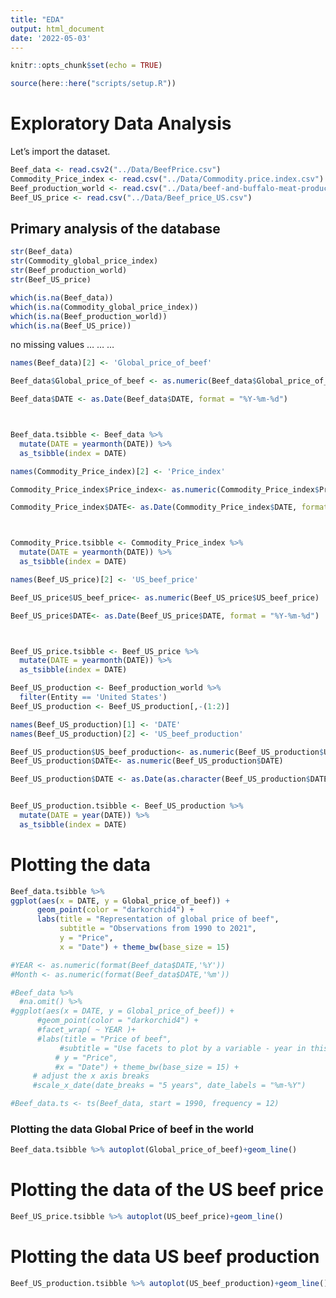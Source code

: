 ```yaml
---
title: "EDA"
output: html_document
date: '2022-05-03'
---
```


```r
knitr::opts_chunk$set(echo = TRUE)
```

```r
source(here::here("scripts/setup.R"))
```

# Exploratory Data Analysis 

Let's import the dataset. 

```r
Beef_data <- read.csv2("../Data/BeefPrice.csv")
Commodity_Price_index <- read.csv("../Data/Commodity.price.index.csv")
Beef_production_world <- read.csv("../Data/beef-and-buffalo-meat-production-tonnes.csv")
Beef_US_price <- read.csv("../Data/Beef_price_US.csv")
```


## Primary analysis of the database

```r
str(Beef_data)
str(Commodity_global_price_index)
str(Beef_production_world)
str(Beef_US_price)
```

```r
which(is.na(Beef_data))
which(is.na(Commodity_global_price_index))
which(is.na(Beef_production_world))
which(is.na(Beef_US_price))
```
no missing values
...
...
...


```r
names(Beef_data)[2] <- 'Global_price_of_beef'

Beef_data$Global_price_of_beef <- as.numeric(Beef_data$Global_price_of_beef)

Beef_data$DATE <- as.Date(Beef_data$DATE, format = "%Y-%m-%d")



Beef_data.tsibble <- Beef_data %>%
  mutate(DATE = yearmonth(DATE)) %>%
  as_tsibble(index = DATE)

```

```r
names(Commodity_Price_index)[2] <- 'Price_index'

Commodity_Price_index$Price_index<- as.numeric(Commodity_Price_index$Price_index)

Commodity_Price_index$DATE<- as.Date(Commodity_Price_index$DATE, format = "%Y-%m-%d")



Commodity_Price.tsibble <- Commodity_Price_index %>%
  mutate(DATE = yearmonth(DATE)) %>%
  as_tsibble(index = DATE)

```


```r
names(Beef_US_price)[2] <- 'US_beef_price'

Beef_US_price$US_beef_price<- as.numeric(Beef_US_price$US_beef_price)

Beef_US_price$DATE<- as.Date(Beef_US_price$DATE, format = "%Y-%m-%d")



Beef_US_price.tsibble <- Beef_US_price %>%
  mutate(DATE = yearmonth(DATE)) %>%
  as_tsibble(index = DATE)

```



```r
Beef_US_production <- Beef_production_world %>%
  filter(Entity == 'United States')
Beef_US_production <- Beef_US_production[,-(1:2)]

names(Beef_US_production)[1] <- 'DATE'
names(Beef_US_production)[2] <- 'US_beef_production'

Beef_US_production$US_beef_production<- as.numeric(Beef_US_production$US_beef_production)
Beef_US_production$DATE<- as.numeric(Beef_US_production$DATE)

Beef_US_production$DATE <- as.Date(as.character(Beef_US_production$DATE), format = "%Y")


Beef_US_production.tsibble <- Beef_US_production %>%
  mutate(DATE = year(DATE)) %>%
  as_tsibble(index = DATE)
```


# Plotting the data
```r
Beef_data.tsibble %>%
ggplot(aes(x = DATE, y = Global_price_of_beef)) +
      geom_point(color = "darkorchid4") +
      labs(title = "Representation of global price of beef",
           subtitle = "Observations from 1990 to 2021",
           y = "Price",
           x = "Date") + theme_bw(base_size = 15)
```
```r
#YEAR <- as.numeric(format(Beef_data$DATE,'%Y'))
#Month <- as.numeric(format(Beef_data$DATE,'%m'))
```


```r
#Beef_data %>%
  #na.omit() %>%
#ggplot(aes(x = DATE, y = Global_price_of_beef)) +
      #geom_point(color = "darkorchid4") +
      #facet_wrap( ~ YEAR )+
      #labs(title = "Price of beef",
           #subtitle = "Use facets to plot by a variable - year in this case",
          # y = "Price",
          #x = "Date") + theme_bw(base_size = 15) +
     # adjust the x axis breaks
     #scale_x_date(date_breaks = "5 years", date_labels = "%m-%Y")
```


```r
#Beef_data.ts <- ts(Beef_data, start = 1990, frequency = 12)
```


### Plotting the data Global Price of beef in the world
```r
Beef_data.tsibble %>% autoplot(Global_price_of_beef)+geom_line()
```
# Plotting the data of the US beef price
```r
Beef_US_price.tsibble %>% autoplot(US_beef_price)+geom_line()
```
# Plotting the data US beef production
```r
Beef_US_production.tsibble %>% autoplot(US_beef_production)+geom_line()
```




